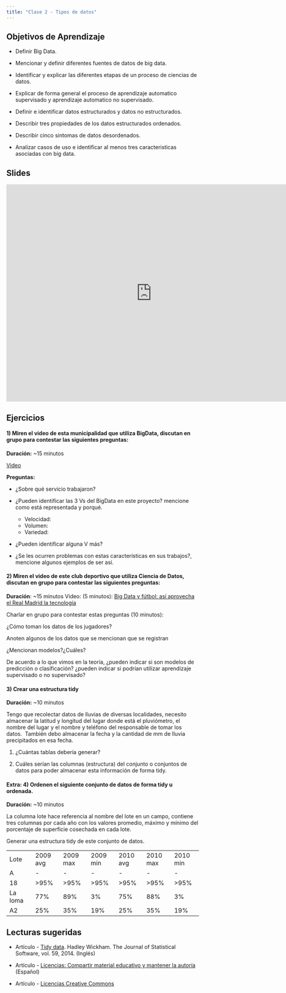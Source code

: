 ```yaml
---
title: "Clase 2 - Tipos de datos"
---
```


## Objetivos de Aprendizaje

- Definir Big Data.

- Mencionar y definir diferentes fuentes de datos de big data.

- Identificar y explicar las diferentes etapas de un proceso de ciencias de datos.

- Explicar de forma general el proceso de aprendizaje automatico supervisado y aprendizaje automatico no supervisado.

- Definir e identificar datos estructurados y datos no estructurados.

- Describir tres propiedades de los datos estructurados ordenados.

- Describir cinco sintomas de datos desordenados.

- Analizar casos de uso e identificar al menos tres caracteristicas asociadas con big data.

## Slides

<iframe src="https://docs.google.com/presentation/d/1ElbJdEJAtRs1BlEfLUwJaYbODDvVkEbxWbIKcR9ZYjY/embed?start=false&amp;loop=false&amp;delayms=3000" frameborder="0" width="760" height="569" allowfullscreen="true" mozallowfullscreen="true" webkitallowfullscreen="true">

</iframe>

## Ejercicios

#### 1) Miren el video de esta municipalidad que utiliza BigData, discutan en grupo para contestar las siguientes preguntas:

**Duración:** \~15 minutos

[Video](https://www.youtube.com/watch?v=_s7YOkX6C2Y)

**Preguntas:**

-   ¿Sobre qué servicio trabajaron?

-   ¿Pueden identificar las 3 Vs del BigData en este proyecto? mencione como está representada y porqué.

    -   Velocidad:
    -   Volumen:
    -   Variedad:

-   ¿Pueden identificar alguna V más?

-   ¿Se les ocurren problemas con estas características en sus trabajos?, mencione algunos ejemplos de ser así.

#### 2) Miren el video de este club deportivo que utiliza Ciencia de Datos, discutan en grupo para contestar las siguientes preguntas:

**Duración**: \~15 minutos Video: (5 minutos): [Big Data y fútbol: así aprovecha el Real Madrid la tecnología](https://youtu.be/DXq30dvE0Xg)

Charlar en grupo para contestar estas preguntas (10 minutos):

¿Cómo toman los datos de los jugadores?

Anoten algunos de los datos que se mencionan que se registran

¿Mencionan modelos?¿Cuáles?

De acuerdo a lo que vimos en la teoría, ¿pueden indicar si son modelos de predicción o clasificación? ¿pueden indicar si podrían utilizar aprendizaje supervisado o no supervisado?

#### 3) Crear una estructura tidy

**Duración:** \~10 minutos

Tengo que recolectar datos de lluvias de diversas localidades, necesito almacenar la latitud y longitud del lugar donde está el pluviómetro, el nombre del lugar y el nombre y teléfono del responsable de tomar los datos.  También debo almacenar la fecha y la cantidad de mm de lluvia precipitados en esa fecha.

1.  ¿Cuántas tablas debería generar?

2.  Cuáles serían las columnas (estructura) del conjunto o conjuntos de datos para poder almacenar esta información de forma tidy. 

#### Extra: 4) Ordenen el siguiente conjunto de datos de forma tidy u ordenada.

**Duración:** \~10 minutos

La columna lote hace referencia al nombre del lote en un campo, contiene tres columnas por cada año con los valores promedio, máximo y mínimo del porcentaje de superficie cosechada en cada lote.

Generar una estructura tidy de este conjunto de datos.\

|         |          |          |          |          |          |          |
|---------|----------|----------|----------|----------|----------|----------|
| Lote    | 2009 avg | 2009 max | 2009 min | 2010 avg | 2010 max | 2010 min |
| A       | \-       | \-       | \-       | \-       | \-       | \-       |
| 18      | \>95%    | \>95%    | \>95%    | \>95%    | \>95%    | \>95%    |
| La loma | 77%      | 89%      | 3%       | 75%      | 88%      | 3%       |
| A2      | 25%      | 35%      | 19%      | 25%      | 35%      | 19%      |

## Lecturas sugeridas

* Artículo - [Tidy data](https://vita.had.co.nz/papers/tidy-data.html). Hadley Wickham. The Journal of Statistical Software, vol. 59, 2014. (Inglés)

* Artículo - [Licencias: Compartir material educativo y mantener la autoría](https://learning-learnr.netlify.app/post/compartirmaterialdoi/) (Español)

* Artículo - [Licencias Creative Commons](https://creativecommons.org/licenses/)
